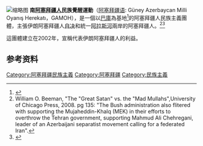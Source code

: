 [[File:Flag_of_South_Azerbaijan.svg|缩略图]]
'''南[[阿塞拜疆人|阿塞拜疆人]]民族覺醒運動'''（[[阿塞拜疆语|阿塞拜疆语]]: Güney Azerbaycan Milli Oyanış Herekatı，GAMOH），是一個以[[巴庫|巴庫]]為基地<ref>{{cite news |author=Jean-Christophe Peuch |title=Iran: Cartoon Protests Point To Growing Frustration Among Azerbaijanis |url=http://www.rferl.org/featuresarticle/2006/05/d11e08d4-32e7-4de5-9e8f-ab2971130928.html |work=[[自由欧洲电台／自由电台|自由欧洲电台／自由电台]] |date=May 31, 2006 |accessdate=2014-09-04 |archive-date=2008-06-14 |archive-url=https://web.archive.org/web/20080614224644/http://www.rferl.org/featuresarticle/2006/05/d11e08d4-32e7-4de5-9e8f-ab2971130928.html |dead-url=no }}</ref>的阿塞拜疆人民族主義團體，主張伊朗阿塞拜疆人[[自决|自决]]和統一[[阿拉斯河|阿拉斯河]]兩岸的阿塞拜疆人。<ref>William O. Beeman, "The "Great Satan" vs. the "Mad Mullahs",University of Chicago Press, 2008. pg 135: "The Bush administration also flitered with supporting the Mujaheddin-Khalq (MEK) in their efforts to overthrow the Tehran government, supporting Mahmud Ali Chehregani, leader of an Azerbaijani separatist movement calling for a federated Iran".</ref><ref>{{cite news |author=Jean-Christophe Peuch |title=Iran: Cartoon Protests Point To Growing Frustration Among Azeris |url=http://www.rferl.org/featuresarticle/2006/05/d11e08d4-32e7-4de5-9e8f-ab2971130928.html |work=[[自由欧洲电台／自由电台|自由欧洲电台／自由电台]] |date=May 31, 2006 |accessdate=2014-09-04 |archive-date=2008-06-14 |archive-url=https://web.archive.org/web/20080614224644/http://www.rferl.org/featuresarticle/2006/05/d11e08d4-32e7-4de5-9e8f-ab2971130928.html |dead-url=no }}</ref>

這團體建立在2002年，宣稱代表伊朗阿塞拜疆人的利益。

==参考资料==
{{reflist}}

[[Category:阿塞拜疆民族主義|Category:阿塞拜疆民族主義]]
[[Category:阿塞拜疆|Category:阿塞拜疆]]
[[Category:民族主義|Category:民族主義]]